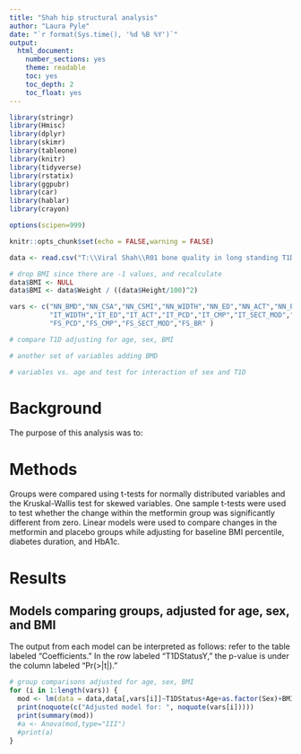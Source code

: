 ```yaml
---
title: "Shah hip structural analysis"
author: "Laura Pyle"
date: "`r format(Sys.time(), '%d %B %Y')`"
output:
  html_document:
    number_sections: yes
    theme: readable
    toc: yes
    toc_depth: 2
    toc_float: yes
---
```


```r
library(stringr)
library(Hmisc)
library(dplyr)
library(skimr)
library(tableone)
library(knitr)
library(tidyverse)
library(rstatix)
library(ggpubr)
library(car)
library(hablar)
library(crayon)

options(scipen=999)

knitr::opts_chunk$set(echo = FALSE,warning = FALSE)

data <- read.csv("T:\\Viral Shah\\R01 bone quality in long standing T1D\\Raw data\\HipHSA.csv")

# drop BMI since there are -1 values, and recalculate
data$BMI <- NULL
data$BMI <- data$Weight / ((data$Height/100)^2)

vars <- c("NN_BMD","NN_CSA","NN_CSMI","NN_WIDTH","NN_ED","NN_ACT","NN_PCD","NN_CMP","NN_SECT_MOD","NN_BR","IT_BMD","IT_CSA","IT_CSMI",
          "IT_WIDTH","IT_ED","IT_ACT","IT_PCD","IT_CMP","IT_SECT_MOD","IT_BR","FS_BMD","FS_CSA","FS_CSMI","FS_WIDTH","FS_ED","FS_ACT",
          "FS_PCD","FS_CMP","FS_SECT_MOD","FS_BR" )

# compare T1D adjusting for age, sex, BMI

# another set of variables adding BMD

# variables vs. age and test for interaction of sex and T1D


```

# Background

The purpose of this analysis was to:

# Methods

Groups were compared using t-tests for normally distributed variables and the Kruskal-Wallis test for skewed variables.  One sample t-tests were used to test whether the change within the metformin group was significantly different from zero.  Linear models were used to compare changes in the metformin and placebo groups while adjusting for baseline BMI percentile, diabetes duration, and HbA1c.

# Results

## Models comparing groups, adjusted for age, sex, and BMI

The output from each model can be interpreted as follows: refer to the table labeled "Coefficients."  In the row labeled "T1DStatusY," the p-value is under the column labeled "Pr(>|t|)."

```r
# group comparisons adjusted for age, sex, BMI
for (i in 1:length(vars)) {
  mod <- lm(data = data,data[,vars[i]]~T1DStatus+Age+as.factor(Sex)+BMI)
  print(noquote(c("Adjusted model for: ", noquote(vars[i]))))
  print(summary(mod))
  #a <- Anova(mod,type="III")
  #print(a)
}
```

